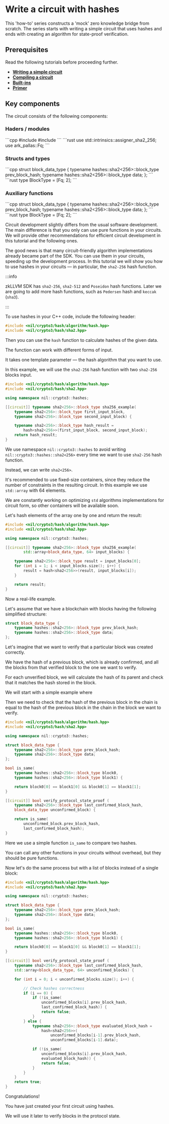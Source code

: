 
# Write a circuit with hashes

This 'how-to' series constructs a 'mock' zero knowledge bridge from scratch. The series starts with writing a simple circuit that uses hashes and ends with creating an algorithm for state-proof verification.

## Prerequisites

Read the following tutorials before proceeding further.

* [**Writing a simple circuit**](../../getting-started/writing-a-simple-circuit)
* [**Compiling a circuit**](../../getting-started/compiling-a-circuit)
* [**Built-ins**](../../getting-started/built-ins)
* [**Primer**](../primer)

## Key components

The circuit consists of the following components:

### Haders / modules

<Tabs groupId='language'>
  <TabItem value='cpp' label='C++'>
    ```cpp
    #include <nil/crypto3/hash/algorithm/hash.hpp>
    #include <nil/crypto3/hash/sha2.hpp>
    ```
  </TabItem>
  <TabItem value='rust' label='Rust'>
    ```rust
    use std::intrinsics::assigner_sha2_256;
    use ark_pallas::Fq;
    ```
  </TabItem>
</Tabs>

### Structs and types

<Tabs groupId='language'>
  <TabItem value='cpp' label='C++'>
    ```cpp
    struct block_data_type {
        typename hashes::sha2<256>::block_type prev_block_hash;
        typename hashes::sha2<256>::block_type data;
    };
    ```
  </TabItem>
  <TabItem value='rust' label='Rust'>
    ```rust
    type BlockType = [Fq; 2];
    ```
  </TabItem>
</Tabs>

### Auxiliary functions

<Tabs groupId='language'>
  <TabItem value='cpp' label='C++'>
    ```cpp
    struct block_data_type {
        typename hashes::sha2<256>::block_type prev_block_hash;
        typename hashes::sha2<256>::block_type data;
    };
    ```
  </TabItem>
  <TabItem value='rust' label='Rust'>
    ```rust
    type BlockType = [Fq; 2];
    ```
  </TabItem>
</Tabs>


Circuit development slightly differs from the usual software development. The main difference is that you only can use pure functions in your circuits. We will provide other recommendations for efficient circuit development in this tutorial and the following ones.

The good news is that many circuit-friendly algorithm implementations already became part of the SDK.
You can use them in your circuits, speeding up the development process.
In this tutorial we will show you how to use hashes in your circuits — in particular, the `sha2-256` hash function.

:::info

zkLLVM SDK has `sha2-256`, `sha2-512` and `Poseidon` hash functions.
Later we are going to add more hash functions, such as `Pedersen` hash and `keccak` (`sha3`).

:::

To use hashes in your C++ code, include the following header:

```cpp
#include <nil/crypto3/hash/algorithm/hash.hpp>
#include <nil/crypto3/hash/sha2.hpp>
```

Then you can use the `hash` function to calculate hashes of the given data.

The function can work with different forms of input.

It takes one template parameter — the hash algorithm that you want to use.

In this example, we will use the `sha2-256` hash function with two `sha2-256` blocks input.

```cpp
#include <nil/crypto3/hash/algorithm/hash.hpp>
#include <nil/crypto3/hash/sha2.hpp>

using namespace nil::crypto3::hashes;

[[circuit]] typename sha2<256>::block_type sha256_example(
    typename sha2<256>::block_type first_input_block,
    typename sha2<256>::block_type second_input_block) {

    typename sha2<256>::block_type hash_result =
        hash<sha2<256>>(first_input_block, second_input_block);
    return hash_result;
}
```

We use namespace `nil::crypto3::hashes` to avoid writing `nil::crypto3::hashes::sha2<256>` every time we want to use `sha2-256` hash function.

Instead, we can write `sha2<256>`.

It's recommended to use fixed-size containers, since they reduce the number of constraints in the resulting circuit.
In this example we use `std::array` with 64 elements.

We are constantly working on optimizing `std` algorithms implementations for circuit form, so other containers will be available soon.

Let's hash elements of the array one by one and return the result:

```cpp
#include <nil/crypto3/hash/algorithm/hash.hpp>
#include <nil/crypto3/hash/sha2.hpp>

using namespace nil::crypto3::hashes;

[[circuit]] typename sha2<256>::block_type sha256_example(
        std::array<block_data_type, 64> input_blocks) {

    typename sha2<256>::block_type result = input_blocks[0];
    for (int i = 1; i < input_blocks.size(); i++) {
        result = hash<sha2<256>>(result, input_blocks[i]);
    }

    return result;
}
```

Now a real-life example.

Let's assume that we have a blockchain with blocks having the following simplified structure:

```cpp
struct block_data_type {
    typename hashes::sha2<256>::block_type prev_block_hash;
    typename hashes::sha2<256>::block_type data;
};
```

Let's imagine that we want to verify that a particular block was created correctly.

We have the hash of a previous block, which is already confirmed, and all the blocks from that verified block to the one we want to verify.

For each unverified block, we will calculate the hash of its parent and check that it matches the hash stored in the block.

We will start with a simple example where

Then we need to check that the hash of the previous block in the chain is equal to the hash of the previous block in the chain in the block we want to verify.

```cpp
#include <nil/crypto3/hash/algorithm/hash.hpp>
#include <nil/crypto3/hash/sha2.hpp>

using namespace nil::crypto3::hashes;

struct block_data_type {
    typename sha2<256>::block_type prev_block_hash;
    typename sha2<256>::block_type data;
};

bool is_same(
    typename hashes::sha2<256>::block_type block0,
    typename hashes::sha2<256>::block_type block1) {

    return block0[0] == block1[0] && block0[1] == block1[1];
}

[[circuit]] bool verify_protocol_state_proof (
    typename sha2<256>::block_type last_confirmed_block_hash,
    block_data_type unconfirmed_block) {

    return is_same(
        unconfirmed_block.prev_block_hash,
        last_confirmed_block_hash);
}
```

Here we use a simple function `is_same` to compare two hashes.

You can call any other functions in your circuits without overhead, but they should be pure functions.

Now let's do the same process but with a list of blocks instead of a single block:

```cpp
#include <nil/crypto3/hash/algorithm/hash.hpp>
#include <nil/crypto3/hash/sha2.hpp>

using namespace nil::crypto3::hashes;

struct block_data_type {
    typename sha2<256>::block_type prev_block_hash;
    typename sha2<256>::block_type data;
};

bool is_same(
    typename hashes::sha2<256>::block_type block0,
    typename hashes::sha2<256>::block_type block1) {

    return block0[0] == block1[0] && block0[1] == block1[1];
}

[[circuit]] bool verify_protocol_state_proof (
    typename sha2<256>::block_type last_confirmed_block_hash,
    std::array<block_data_type, 64> unconfirmed_blocks) {

    for (int i = 0; i < unconfirmed_blocks.size(); i++) {

        // Check hashes correctness
        if (i == 0) {
            if (!is_same(
                unconfirmed_blocks[i].prev_block_hash,
                last_confirmed_block_hash)) {
                return false;
            }
        } else {
            typename sha2<256>::block_type evaluated_block_hash =
                hash<sha2<256>>(
                    unconfirmed_blocks[i-1].prev_block_hash,
                    unconfirmed_blocks[i-1].data);

            if (!is_same(
                unconfirmed_blocks[i].prev_block_hash,
                evaluated_block_hash)) {
                return false;
            }
        }
    }
    return true;
}
```

Congratulations!

You have just created your first circuit using hashes.

We will use it later to verify blocks in the protocol state.
